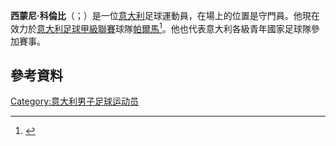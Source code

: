 {{expand|time=2015-05-18T09:58:12+00:00}}
{{noteTA
|G1=Football
|G2=意甲
|1=zh-hans:科伦比;zh-hk:哥隆比;zh-tw:科倫比;
}}

'''西蒙尼·科倫比'''（{{lang-it|Simone Colombi}}；{{bd|1991年|7月1日}}）是一位[[意大利|意大利]]足球運動員，在場上的位置是守門員。他現在效力於[[意大利足球甲級聯賽|意大利足球甲級聯賽]]球隊[[帕爾馬足球會|帕爾馬]]<ref>{{cite news|url=http://www.cagliaricalcio.net/news/16086/colombi-e-del-cagliari.html|title=Colombi è del Cagliari|date=2 July 2014|accessdate=2 July 2014|work=Cagliari Calcio|language=it|archive-url=https://web.archive.org/web/20141110163228/http://www.cagliaricalcio.net/news/16086/colombi-e-del-cagliari.html|archive-date=2014-11-10|dead-url=yes}}</ref>。他也代表意大利各級青年國家足球隊參加賽事。

== 參考資料 ==
{{reflist}}

{{帕爾馬球員名單}}

{{DEFAULTSORT: Colombi, Simone}}
[[Category:意大利男子足球运动员|Category:意大利男子足球运动员]]